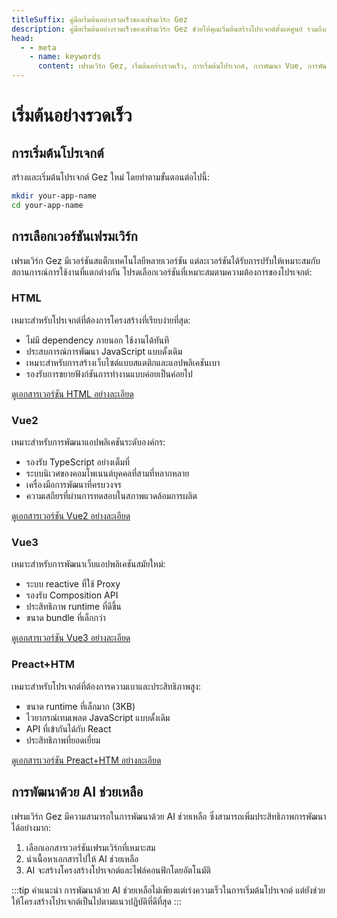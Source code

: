 ```yaml
---
titleSuffix: คู่มือเริ่มต้นอย่างรวดเร็วของเฟรมเวิร์ก Gez
description: คู่มือเริ่มต้นอย่างรวดเร็วของเฟรมเวิร์ก Gez ช่วยให้คุณเริ่มต้นสร้างโปรเจกต์ตั้งแต่ศูนย์ รวมถึงการเริ่มต้นโปรเจกต์ การเลือกเวอร์ชันเฟรมเวิร์ก และการพัฒนาด้วย AI ช่วยเหลือ
head:
  - - meta
    - name: keywords
      content: เฟรมเวิร์ก Gez, เริ่มต้นอย่างรวดเร็ว, การเริ่มต้นโปรเจกต์, การพัฒนา Vue, การพัฒนา HTML, AI ช่วยเหลือ
---
```


# เริ่มต้นอย่างรวดเร็ว

## การเริ่มต้นโปรเจกต์

สร้างและเริ่มต้นโปรเจกต์ Gez ใหม่ โดยทำตามขั้นตอนต่อไปนี้:

```bash
mkdir your-app-name
cd your-app-name
```

## การเลือกเวอร์ชันเฟรมเวิร์ก

เฟรมเวิร์ก Gez มีเวอร์ชันสแต็กเทคโนโลยีหลายเวอร์ชัน แต่ละเวอร์ชันได้รับการปรับให้เหมาะสมกับสถานการณ์การใช้งานที่แตกต่างกัน โปรดเลือกเวอร์ชันที่เหมาะสมตามความต้องการของโปรเจกต์:

### HTML

เหมาะสำหรับโปรเจกต์ที่ต้องการโครงสร้างที่เรียบง่ายที่สุด:

- ไม่มี dependency ภายนอก ใช้งานได้ทันที
- ประสบการณ์การพัฒนา JavaScript แบบดั้งเดิม
- เหมาะสำหรับการสร้างเว็บไซต์แบบสแตติกและแอปพลิเคชันเบา
- รองรับการขยายฟังก์ชันการทำงานแบบค่อยเป็นค่อยไป

[ดูเอกสารเวอร์ชัน HTML อย่างละเอียด](../frameworks/html.md)

### Vue2

เหมาะสำหรับการพัฒนาแอปพลิเคชันระดับองค์กร:

- รองรับ TypeScript อย่างเต็มที่
- ระบบนิเวศของคอมโพเนนต์บุคคลที่สามที่หลากหลาย
- เครื่องมือการพัฒนาที่ครบวงจร
- ความเสถียรที่ผ่านการทดสอบในสภาพแวดล้อมการผลิต

[ดูเอกสารเวอร์ชัน Vue2 อย่างละเอียด](../frameworks/vue2.md)

### Vue3

เหมาะสำหรับการพัฒนาเว็บแอปพลิเคชันสมัยใหม่:

- ระบบ reactive ที่ใช้ Proxy
- รองรับ Composition API
- ประสิทธิภาพ runtime ที่ดีขึ้น
- ขนาด bundle ที่เล็กกว่า

[ดูเอกสารเวอร์ชัน Vue3 อย่างละเอียด](../frameworks/vue3.md)

### Preact+HTM

เหมาะสำหรับโปรเจกต์ที่ต้องการความเบาและประสิทธิภาพสูง:

- ขนาด runtime ที่เล็กมาก (3KB)
- ไวยากรณ์เทมเพลต JavaScript แบบดั้งเดิม
- API ที่เข้ากันได้กับ React
- ประสิทธิภาพที่ยอดเยี่ยม

[ดูเอกสารเวอร์ชัน Preact+HTM อย่างละเอียด](../frameworks/preact-htm.md)

## การพัฒนาด้วย AI ช่วยเหลือ

เฟรมเวิร์ก Gez มีความสามารถในการพัฒนาด้วย AI ช่วยเหลือ ซึ่งสามารถเพิ่มประสิทธิภาพการพัฒนาได้อย่างมาก:

1. เลือกเอกสารเวอร์ชันเฟรมเวิร์กที่เหมาะสม
2. นำเนื้อหาเอกสารไปให้ AI ช่วยเหลือ
3. AI จะสร้างโครงสร้างโปรเจกต์และไฟล์คอนฟิกโดยอัตโนมัติ

:::tip คำแนะนำ
การพัฒนาด้วย AI ช่วยเหลือไม่เพียงแต่เร่งความเร็วในการเริ่มต้นโปรเจกต์ แต่ยังช่วยให้โครงสร้างโปรเจกต์เป็นไปตามแนวปฏิบัติที่ดีที่สุด
:::